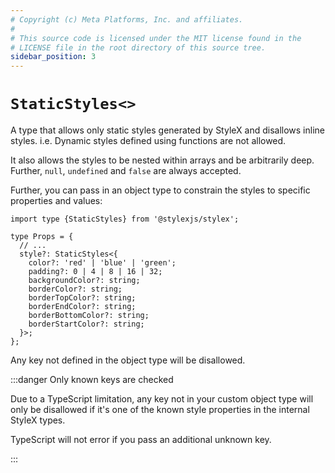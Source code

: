 ```yaml
---
# Copyright (c) Meta Platforms, Inc. and affiliates.
#
# This source code is licensed under the MIT license found in the
# LICENSE file in the root directory of this source tree.
sidebar_position: 3
---
```


# `StaticStyles<>`

A type that allows only static styles generated by StyleX and disallows
inline styles.
i.e. Dynamic styles defined using functions are not allowed.

It also allows the styles to be nested within arrays and be arbitrarily deep.
Further, `null`, `undefined` and `false` are always accepted.

Further, you can pass in an object type to constrain the styles
to specific properties and values:

```tsx
import type {StaticStyles} from '@stylexjs/stylex';

type Props = {
  // ...
  style?: StaticStyles<{
    color?: 'red' | 'blue' | 'green';
    padding?: 0 | 4 | 8 | 16 | 32;
    backgroundColor?: string;
    borderColor?: string;
    borderTopColor?: string;
    borderEndColor?: string;
    borderBottomColor?: string;
    borderStartColor?: string;
  }>;
};
```

Any key not defined in the object type will be disallowed.

:::danger Only known keys are checked

Due to a TypeScript limitation, any key not in your custom object type
will only be disallowed if it's one of the known style properties
in the internal StyleX types.

TypeScript will not error if you pass an additional unknown key.

:::
